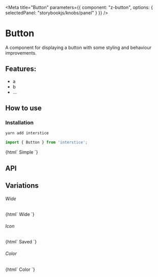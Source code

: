 

<Meta 
  title="Button"
  parameters={{
    component: "z-button",
    options: { selectedPanel: "storybookjs/knobs/panel" }
  }}
/>

# Button 

A component for displaying a button with some styling and behaviour improvements.

## Features:

- a
- b
- ...

## How to use

### Installation

```bash
yarn add interstice
```

```js
import { Button } from 'interstice';
```

<Preview withToolbar>
  <Story name="Simple">
    {html`
      <z-button id="simple">
          Simple
      </z-button>
    `}
  </Story>
</Preview>

## API

<Props of="z-button" />

## Variations

###### Wide

<Story name="Wide">
  {html`
    <z-button id="wide" wide>
        Wide
    </z-button>
  `}
</Story>

###### Icon

<Story name="Icon">
  {html`
    <z-button id="icon" icon="check">
        Saved
    </z-button>
  `}
</Story>

###### Color 

<Story name="Color">
  {html`
    <z-button id="color" color="primary">
        Color
    </z-button>
  `}
</Story>
